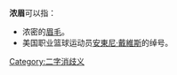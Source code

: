 '''浓眉'''可以指：
*浓密的[[眉毛|眉毛]]。
*美国职业篮球运动员[[安東尼·戴維斯_(籃球運動員)|安東尼·戴維斯]]的绰号。
{{Disambig}}
[[Category:二字消歧义|Category:二字消歧义]]